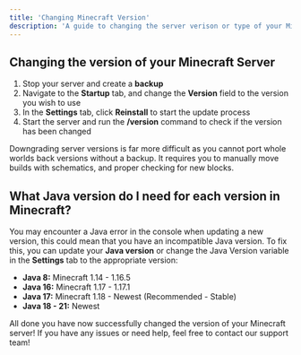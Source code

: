 ```yaml
---
title: 'Changing Minecraft Version'
description: 'A guide to changing the server verison or type of your Minecraft server. You have full control over the type and the version of your server that you can change that at any time!'
---
```


## Changing the version of your Minecraft Server

1. Stop your server and create a **backup**
2. Navigate to the **Startup** tab, and change the **Version** field to the version you wish to use
3. In the **Settings** tab, click **Reinstall** to start the update process
4. Start the server and run the **/version** command to check if the version has been changed

<Note>
  Downgrading server versions is far more difficult as you cannot port whole worlds back versions without a backup. It requires you to manually move builds with schematics, and proper checking for new blocks.
</Note>

## What Java version do I need for each version in Minecraft?

You may encounter a Java error in the console when updating a new version, this could mean that you have an incompatible Java version. To fix this, you can update your **Java version** or change the Java Version variable in the **Settings** tab to the appropriate version:
- **Java 8:** Minecraft 1.14 - 1.16.5
- **Java 16:** Minecraft 1.17 - 1.17.1
- **Java 17:** Minecraft 1.18 - Newest (Recommended - Stable)
- **Java 18 - 21:** Newest

All done you have now successfully changed the version of your Minecraft server! If you have any issues or need help, feel free to contact our support team!